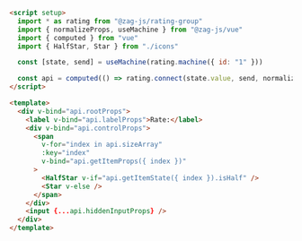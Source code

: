 ```md
<script setup>
  import * as rating from "@zag-js/rating-group"
  import { normalizeProps, useMachine } from "@zag-js/vue"
  import { computed } from "vue"
  import { HalfStar, Star } from "./icons"

  const [state, send] = useMachine(rating.machine({ id: "1" }))

  const api = computed(() => rating.connect(state.value, send, normalizeProps))
</script>

<template>
  <div v-bind="api.rootProps">
    <label v-bind="api.labelProps">Rate:</label>
    <div v-bind="api.controlProps">
      <span
        v-for="index in api.sizeArray"
        :key="index"
        v-bind="api.getItemProps({ index })"
      >
        <HalfStar v-if="api.getItemState({ index }).isHalf" />
        <Star v-else />
      </span>
    </div>
    <input {...api.hiddenInputProps} />
  </div>
</template>
```
